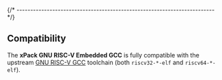 
{/* ------------------------------------------------------------------------ */}

## Compatibility

The **xPack GNU RISC-V Embedded GCC** is fully compatible with the
upstream [GNU RISC-V GCC](https://gcc.gnu.org) toolchain
(both `riscv32-*-elf` and `riscv64-*-elf`).
